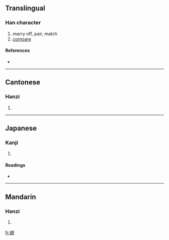 ==Translingual==

===Han character===
{{Han char|rn=38|rad=女|as=10|sn=13|four=4641<sub>1</sub>|canj=女竹田心 (VHWP)}}

# marry off, pair, match
# [[compare]]

====References====
* {{Han ref|kx=0268.030|dkj=06571|dj=0535.260|hdz=21072.070|uh=5AB2|ud=23218|bh=B742|bd=46914}}

----

==Cantonese==

===Hanzi===
{{yue-hanzi|jyut=|y=pei3}}

# {{defn|Cantonese}}

----

==Japanese==

===Kanji===
{{ja-kanji|grade=|rs=女10}}

# {{defn|Japanese}}

====Readings====
* {{ja-readings|on=[[へい]] (hei), [[ひ]] (hi), [[び]] (bi)|kun=[[つれあい]] (tsureai)}}

----

==Mandarin==

===Hanzi===
{{cmn-hanzi|pin=[[pì]] ([[pi4]])|wg=p'i<sup>4</sup>}}

# {{defn|Mandarin}}

[[fr:媲]]